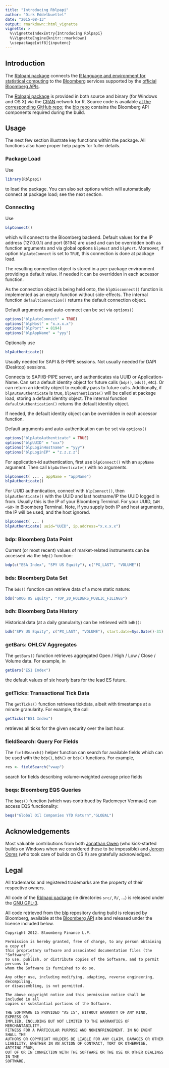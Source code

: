 ```yaml
---
title: "Introducing Rblpapi"
author: "Dirk Eddelbuettel"
date: "2015-08-13"
output: rmarkdown::html_vignette
vignette: >
  %\VignetteIndexEntry{Introducing Rblpapi}
  %\VignetteEngine{knitr::rmarkdown}
  \usepackage[utf8]{inputenc}
---
```


## Introduction

The [Rblpapi package](https://github.com/Rblp/Rblpapi) connects the
[R language and environment for statistical computing](https://www.r-project.org)
to the [Bloomberg](https://www.bloomberg.com) services supported by the
[official Bloomberg APIs](https://www.bloomberg.com/professional/support/api-library/).

The [Rblpapi package](https://github.com/Rblp/Rblpapi) is provided in both
source and binary (for Windows and OS X) via the
[CRAN](https://cran.r-project.org) network for R.  Source code is available
[at the corresponding GitHub repo](https://github.com/Rblp/Rblpapi); the
[blp repo](https://github.com/Rblp/blp) contains the Bloomberg API components
required during the build.

## Usage

The next few section illustrate key functions within the package. All
functions also have proper help pages for fuller details.

### Package Load

Use

```r
library(Rblpapi)
````

to load the package.  You can also set options which will
automatically connect at package load; see the next section.

### Connecting

Use

```r
blpConnect()
```

which will connect to the Bloomberg backend. Default values for the IP
address (127.0.0.1) and port (8194) are used and can be overridden both
as function arguments and via global options `blpHost` and `blpPort`.
Moreover, if option `blpAutoConnect` is set to `TRUE`, this connection
is done at package load.

The resulting connection object is stored in a per-package environment
providing a default value.  If needed it can be overridden in each
accessor function.

As the connection object is being held onto, the `blpDisconnect()`
function is implemented as an empty function without side-effects.  The
internal function `defaultConnection()` returns the default connection
object.

Default arguments and auto-connect can be set via `options()`

```R
options("blpAutoConnect" = TRUE)
options("blpHost" = "x.x.x.x")
options("blpPort" = 8194)
options("blpAppName" = "yyy")
```

Optionally use
```R
blpAuthenticate()
```

Usually needed for SAPI & B-PIPE sessions.  Not usually needed for DAPI
(Desktop) sessions.

Connects to SAPI/B-PIPE server, and authenticates via UUID or
Application-Name.  Can set a default identity object for future calls
(`bdp()`, `bds()`, etc).  Or can return an identity object to explicitly
pass to future calls.  Additionally, if `blpAutoAuthenticate` is true,
`blpAuthenticate()` will be called at package load, storing a default
identity object. The internal function `defaultAuthentication()` returns
the default identity object.

If needed, the default identity object can be overridden in each
accessor function.

Default arguments and auto-authentication can be set via `options()`

```R
options("blpAutoAuthenticate" = TRUE)
options("blpUUID" = "xxx")
options("blpLoginHostname" = "yyy")
options("blpLoginIP" = "z.z.z.z")

```

For application-id authentication, first use `blpConnect()` with an
`appName` argument.  Then call `blpAuthenticate()` with no arguments.


```R
blpConnect( ... , appName = "appName")
blpAuthenticate()
```

For UUID authentication, connect with `blpConnect()`, then
`blpAuthenticate()` with the UUID and last hostname/IP the UUID logged
in from.  Usually this is the IP of your Bloomberg Terminal.  For your
UUID, `IAM <GO>` in Bloomberg Terminal.  Note, if you supply both IP and
host arguments, the IP will be used, and the host ignored.


```R
blpConnect( ... )
blpAuthenticate( uuid="UUID", ip.address="x.x.x.x")
```


### bdp: Bloomberg Data Point

Current (or most recent) values of market-related instruments can be accessed
via the `bdp()` function:

```r
bdp(c("ESA Index", "SPY US Equity"), c("PX_LAST", "VOLUME"))
```

### bds: Bloomberg Data Set 

The `bds()` function can retrieve data of a more static nature:

```r
bds("GOOG US Equity", "TOP_20_HOLDERS_PUBLIC_FILINGS")
```

### bdh: Bloomberg Data History

Historical data (at a daily granularity) can be retrieved with `bdh()`:

```r
bdh("SPY US Equity", c("PX_LAST", "VOLUME"), start.date=Sys.Date()-31)
```

### getBars: OHLCV Aggregates

The `getBars()` function retrieves aggregated Open / High / Low /
Close / Volume data. For example, in

```r
getBars("ES1 Index")
```

the default values of six hourly bars for the lead ES future.

### getTicks: Transactional Tick Data


The `getTicks()` function retrieves tickdata, albeit with timestamps
at a minute granularity.  For example, the call

```r
getTicks("ES1 Index")
```

retrieves all ticks for the given security over the last hour. 

### fieldSearch: Query For Fields

The `fieldSearch()` helper function can search for available fields
which can be used with the `bdp()`, `bdh()` or `bds()` functions. For example,

```r
res <- fieldSearch("vwap")
```

search for fields describing volume-weighted average price fields

### beqs: Bloomberg EQS Queries

The `beqs()` function (which was contribued by Rademeyer Vermaak) can access
EQS functionality: 

```r
beqs("Global Oil Companies YTD Return","GLOBAL")
```

## Acknowledgements

Most valuable contributions from both
[Jonathan Owen](https://github.com/jrowen) (who kick-started builds on
Windows when we considered these to be impossible) and
[Jeroen Ooms](https://jeroenooms.github.io/) (who took care of builds on OS
X) are gratefully acknowledged.

## Legal

All trademarks and registered trademarks are the property of their respective owners.

All code of the [Rblpapi package](https://github.com/Rblp/Rblpapi) (ie
directories `src/`, `R/`, ...) is released under the
[GNU GPL-3](http://www.gnu.org/licenses/gpl-3.0.en.html).

All code retrieved from the [blp](https://github.com/Rblp/blp) repository
during build is released by Bloomberg, available at the
[Bloomberg API](https://www.bloomberg.com/professional/support/api-library/) site
and released under the license included below.

```
Copyright 2012. Bloomberg Finance L.P.

Permission is hereby granted, free of charge, to any person obtaining a copy of
this proprietary software and associated documentation files (the "Software"),
to use, publish, or distribute copies of the Software, and to permit persons to
whom the Software is furnished to do so.

Any other use, including modifying, adapting, reverse engineering, decompiling,
or disassembling, is not permitted.

The above copyright notice and this permission notice shall be included in all
copies or substantial portions of the Software.

THE SOFTWARE IS PROVIDED "AS IS", WITHOUT WARRANTY OF ANY KIND, EXPRESS OR
IMPLIED, INCLUDING BUT NOT LIMITED TO THE WARRANTIES OF MERCHANTABILITY,
FITNESS FOR A PARTICULAR PURPOSE AND NONINFRINGEMENT. IN NO EVENT SHALL THE
AUTHORS OR COPYRIGHT HOLDERS BE LIABLE FOR ANY CLAIM, DAMAGES OR OTHER
LIABILITY, WHETHER IN AN ACTION OF CONTRACT, TORT OR OTHERWISE, ARISING FROM,
OUT OF OR IN CONNECTION WITH THE SOFTWARE OR THE USE OR OTHER DEALINGS IN THE
SOFTWARE.
```
